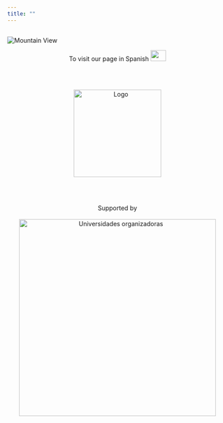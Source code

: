 ```yaml
---
title: ""
---
```


<h2> </h2>

<img src="imagenes/medellin_ing.png" alt="Mountain View">

<center>
To visit our page in Spanish
<a href="https://rdaymedellin.github.io/index.html"><img border="0" src="imagenes/esp.png" width="35" height="25"></a>
</center>

<br/>
<br/>

<center>
<img src="imagenes/hexalogo.jpg" alt="Logo" width="200" height="200">
</center>

<br/>
<br/>

<center>
Supported by
<br/>
<br/>
<img src="imagenes/auxiliar.png" alt="Universidades organizadoras" width="450" height="450">
</center>